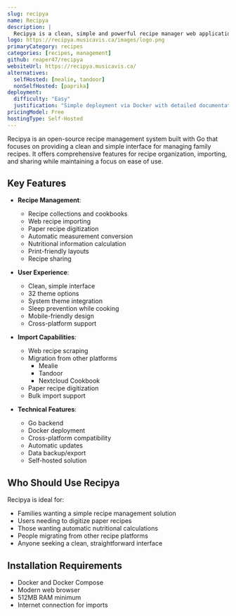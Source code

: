 ```yaml
---
slug: recipya
name: Recipya
description: |
  Recipya is a clean, simple and powerful recipe manager web application built with Go, focusing on family recipe management with features like recipe importing, digitization of paper recipes, and automatic nutritional calculations.
logo: https://recipya.musicavis.ca/images/logo.png
primaryCategory: recipes
categories: [recipes, management]
github: reaper47/recipya
websiteUrl: https://recipya.musicavis.ca/
alternatives:
  selfHosted: [mealie, tandoor]
  nonSelfHosted: [paprika]
deployment:
  difficulty: "Easy"
  justification: "Simple deployment via Docker with detailed documentation."
pricingModel: Free
hostingType: Self-Hosted
---
```


Recipya is an open-source recipe management system built with Go that focuses on providing a clean and simple interface for managing family recipes. It offers comprehensive features for recipe organization, importing, and sharing while maintaining a focus on ease of use.

## Key Features

- **Recipe Management**:

  - Recipe collections and cookbooks
  - Web recipe importing
  - Paper recipe digitization
  - Automatic measurement conversion
  - Nutritional information calculation
  - Print-friendly layouts
  - Recipe sharing

- **User Experience**:

  - Clean, simple interface
  - 32 theme options
  - System theme integration
  - Sleep prevention while cooking
  - Mobile-friendly design
  - Cross-platform support

- **Import Capabilities**:

  - Web recipe scraping
  - Migration from other platforms
    - Mealie
    - Tandoor
    - Nextcloud Cookbook
  - Paper recipe digitization
  - Bulk import support

- **Technical Features**:
  - Go backend
  - Docker deployment
  - Cross-platform compatibility
  - Automatic updates
  - Data backup/export
  - Self-hosted solution

## Who Should Use Recipya

Recipya is ideal for:

- Families wanting a simple recipe management solution
- Users needing to digitize paper recipes
- Those wanting automatic nutritional calculations
- People migrating from other recipe platforms
- Anyone seeking a clean, straightforward interface

## Installation Requirements

- Docker and Docker Compose
- Modern web browser
- 512MB RAM minimum
- Internet connection for imports
